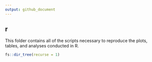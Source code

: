 ```yaml
---
output: github_document
---
```


## r

This folder contains all of the scripts necessary to reproduce the
plots, tables, and analyses conducted in R.

```r
fs::dir_tree(recurse = 1)
```
